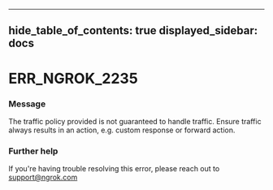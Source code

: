 

---
hide_table_of_contents: true
displayed_sidebar: docs
---


# ERR_NGROK_2235

### Message
The traffic policy provided is not guaranteed to handle traffic. Ensure traffic always results in an action, e.g. custom response or forward action.

<ErrorDetails error="err_ngrok_2235" />



### Further help
If you're having trouble resolving this error, please reach out to [support@ngrok.com](mailto:support@ngrok.com?subject=Help%20with%20ERR_NGROK_2235)

